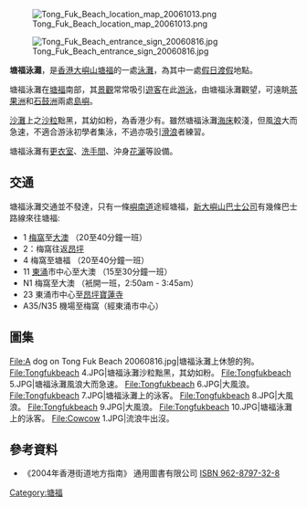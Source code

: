 [[File:Tong_Fuk_Beach_location_map_20061013.png|right]]

[[File:Tong_Fuk_Beach_entrance_sign_20060816.jpg|right]]

'''塘福泳灘'''，是[[香港|香港]][[大嶼山|大嶼山]][[塘福|塘福]]的一處[[泳灘|泳灘]]，為其中一處[[假日|假日]][[渡假|渡假]]地點。

塘福泳灘在[[塘福|塘福]]南部，其[[景觀|景觀]]常常吸引[[遊客|遊客]]在此[[游泳|游泳]]，由塘福泳灘觀望，可遠眺[[茶果洲|茶果洲]]和[[石鼓洲|石鼓洲]]兩處[[島嶼|島嶼]]。

[[沙灘|沙灘]]上之[[沙粒|沙粒]]黜黑，其幼如粉，為香港少有。雖然塘福泳灘[[海床|海床]]較淺，但風[[浪|浪]]大而急速，不適合游泳初學者集泳，不過亦吸引[[滑浪|滑浪]]者練習。

塘福泳灘有[[更衣室|更衣室]]、[[洗手間|洗手間]]、沖身[[花灑|花灑]]等設備。

==交通==
塘福泳灘交通並不發達，只有一條[[嶼南道|嶼南道]]途經塘福，[[新大嶼山巴士|新大嶼山巴士公司]]有幾條巴士路線來往塘福:

*1 [[梅窩|梅窩]]至[[大澳|大澳]] （20至40分鐘一班）
*2：梅窩往返[[昂坪|昂坪]]
*4 梅窩至塘福 （20至40分鐘一班）
*11 [[東涌_(香港)|東涌]]市中心至大澳 （15至30分鐘一班）
*N1 梅窩至大澳 （衹開一班，2:50am - 3:45am）
*23 東涌市中心至[[昂坪|昂坪]][[寶蓮寺|寶蓮寺]]
*A35/N35 機場至梅窩（經東涌市中心）

==圖集==

<gallery>
File:A dog on Tong Fuk Beach 20060816.jpg|塘福泳灘上休憩的狗。
File:Tongfukbeach 4.JPG|塘福泳灘沙粒黜黑，其幼如粉。
File:Tongfukbeach 5.JPG|塘福泳灘風浪大而急速。
File:Tongfukbeach 6.JPG|大風浪。
File:Tongfukbeach 7.JPG|塘福泳灘上的泳客。
File:Tongfukbeach 8.JPG|大風浪。
File:Tongfukbeach 9.JPG|大風浪。
File:Tongfukbeach 10.JPG|塘福泳灘上的泳客。
File:Cowcow 1.JPG|流浪牛出沒。
</gallery>

==參考資料==
<references />
*《2004年香港街道地方指南》 通用圖書有限公司 [[ISBN|ISBN 962-8797-32-8]]

{{香港海灘}}
[[Category:塘福|Category:塘福]]